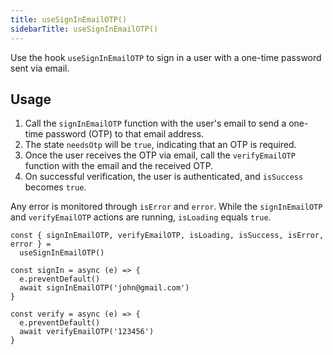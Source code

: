 ```yaml
---
title: useSignInEmailOTP()
sidebarTitle: useSignInEmailOTP()
---
```


Use the hook `useSignInEmailOTP` to sign in a user with a one-time password sent via email.

## Usage

1. Call the `signInEmailOTP` function with the user's email to send a one-time password (OTP) to that email address.
2. The state `needsOtp` will be `true`, indicating that an OTP is required.
3. Once the user receives the OTP via email, call the `verifyEmailOTP` function with the email and the received OTP.
4. On successful verification, the user is authenticated, and `isSuccess` becomes `true`.

Any error is monitored through `isError` and `error`. While the `signInEmailOTP` and `verifyEmailOTP` actions are running, `isLoading` equals `true`.

```tsx
const { signInEmailOTP, verifyEmailOTP, isLoading, isSuccess, isError, error } =
  useSignInEmailOTP()

const signIn = async (e) => {
  e.preventDefault()
  await signInEmailOTP('john@gmail.com')
}

const verify = async (e) => {
  e.preventDefault()
  await verifyEmailOTP('123456')
}
```

